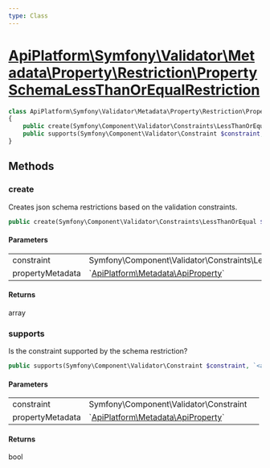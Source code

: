 ```yaml
---
type: Class
---
```


# [ApiPlatform\Symfony\Validator\Metadata\Property\Restriction\PropertySchemaLessThanOrEqualRestriction](/docs/v3.2/reference/Symfony/Validator/Metadata/Property/Restriction/PropertySchemaLessThanOrEqualRestriction)



```php
class ApiPlatform\Symfony\Validator\Metadata\Property\Restriction\PropertySchemaLessThanOrEqualRestriction implements `<a href="/docs/v3.2/reference/Symfony/Validator/Metadata/Property/Restriction/PropertySchemaRestrictionMetadataInterface">ApiPlatform\Symfony\Validator\Metadata\Property\Restriction\PropertySchemaRestrictionMetadataInterface</a>`
{
    public create(Symfony\Component\Validator\Constraints\LessThanOrEqual $constraint, `<a href="/docs/v3.2/reference/Metadata/ApiProperty">ApiPlatform\Metadata\ApiProperty</a>` $propertyMetadata): array
    public supports(Symfony\Component\Validator\Constraint $constraint, `<a href="/docs/v3.2/reference/Metadata/ApiProperty">ApiPlatform\Metadata\ApiProperty</a>` $propertyMetadata): bool
}
```
## Methods

### create

Creates json schema restrictions based on the validation constraints.

```php
public create(Symfony\Component\Validator\Constraints\LessThanOrEqual $constraint, `<a href="/docs/v3.2/reference/Metadata/ApiProperty">ApiPlatform\Metadata\ApiProperty</a>` $propertyMetadata): array
```

#### Parameters

<table><tbody>
<tr><td>constraint</td><td>Symfony\Component\Validator\Constraints\LessThanOrEqual</td><td></td></tr><tr><td>propertyMetadata</td><td>`<a href="/docs/v3.2/reference/Metadata/ApiProperty">ApiPlatform\Metadata\ApiProperty</a>`</td><td></td></tr>
</tbody>
</table>

#### Returns

array

### supports

Is the constraint supported by the schema restriction?

```php
public supports(Symfony\Component\Validator\Constraint $constraint, `<a href="/docs/v3.2/reference/Metadata/ApiProperty">ApiPlatform\Metadata\ApiProperty</a>` $propertyMetadata): bool
```

#### Parameters

<table><tbody>
<tr><td>constraint</td><td>Symfony\Component\Validator\Constraint</td><td></td></tr><tr><td>propertyMetadata</td><td>`<a href="/docs/v3.2/reference/Metadata/ApiProperty">ApiPlatform\Metadata\ApiProperty</a>`</td><td></td></tr>
</tbody>
</table>

#### Returns

bool
